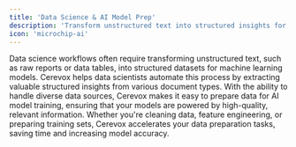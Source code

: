 ```yaml
---
title: 'Data Science & AI Model Prep'
description: 'Transform unstructured text into structured insights for model preparation'
icon: 'microchip-ai'
---
```


Data science workflows often require transforming unstructured text, such as raw reports or data tables, into structured datasets for machine learning models. Cerevox helps data scientists automate this process by extracting valuable structured insights from various document types. With the ability to handle diverse data sources, Cerevox makes it easy to prepare data for AI model training, ensuring that your models are powered by high-quality, relevant information. Whether you're cleaning data, feature engineering, or preparing training sets, Cerevox accelerates your data preparation tasks, saving time and increasing model accuracy.

